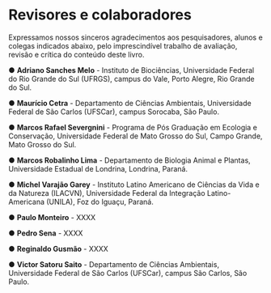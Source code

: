 # Revisores e colaboradores

Expressamos nossos sinceros agradecimentos aos pesquisadores, alunos e colegas indicados abaixo, pelo imprescindível trabalho de avaliação, revisão e crítica do conteúdo deste livro.

● **Adriano Sanches Melo** - Instituto de Biociências, Universidade Federal do Rio Grande do Sul (UFRGS), campus do Vale, Porto Alegre, Rio Grande do Sul.

● **Maurício Cetra** - Departamento de Ciências Ambientais, Universidade Federal de São Carlos (UFSCar), campus Sorocaba, São Paulo.

● **Marcos Rafael Severgnini** - Programa de Pós Graduação em Ecologia e Conservação, Universidade Federal de Mato Grosso do Sul, Campo Grande, Mato Grosso do Sul.


● **Marcos Robalinho Lima** - Departamento de Biologia Animal e Plantas, Universidade Estadual de Londrina, Londrina, Paraná.

● **Michel Varajão Garey** - Instituto Latino Americano de Ciências da Vida e da Natureza (ILACVN), Universidade Federal da Integração Latino-Americana (UNILA), Foz do Iguaçu, Paraná.

● **Paulo Monteiro** - XXXX

● **Pedro Sena** - XXXX

● **Reginaldo Gusmão** - XXXX

● **Victor Satoru Saito** - Departamento de Ciências Ambientais, Universidade Federal de São Carlos (UFSCar), campus São Carlos, São Paulo.

